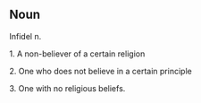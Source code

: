== Noun ==
Infidel n. 

1. A non-believer of a certain religion

2. One who does not believe in a certain principle

3. One with no religious beliefs.

{{stub}}